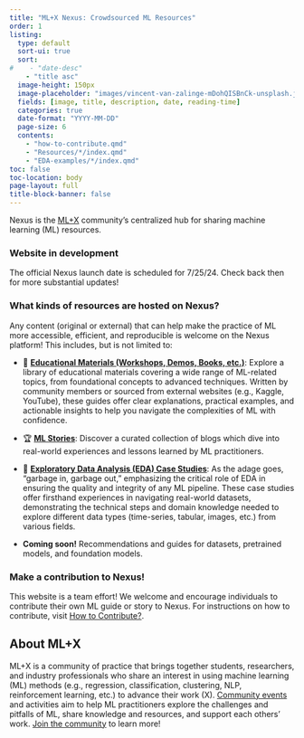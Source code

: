 ```yaml
---
title: "ML+X Nexus: Crowdsourced ML Resources"
order: 1
listing:
  type: default
  sort-ui: true
  sort:
#    - "date-desc"
    - "title asc"
  image-height: 150px
  image-placeholder: "images/vincent-van-zalinge-mDohQISBnCk-unsplash.jpg"
  fields: [image, title, description, date, reading-time]
  categories: true
  date-format: "YYYY-MM-DD"
  page-size: 6
  contents:
    - "how-to-contribute.qmd"
    - "Resources/*/index.qmd"
    - "EDA-examples/*/index.qmd"
toc: false
toc-location: body
page-layout: full
title-block-banner: false
---
```


Nexus is the [ML+X](https://datascience.wisc.edu/ml-community/) community’s centralized hub for sharing machine learning (ML) resources.

### Website in development
The official Nexus launch date is scheduled for 7/25/24. Check back then for more substantial updates!

### What kinds of resources are hosted on Nexus?
Any content (original or external) that can help make the practice of ML more accessible, efficient, and reproducible is welcome on the Nexus platform! This includes, but is not limited to:

* 📜 [**Educational Materials (Workshops, Demos, Books, etc.)**](https://uw-madison-datascience.github.io/ML-X-Nexus/Resources/): Explore a library of educational materials covering a wide range of ML-related topics, from foundational concepts to advanced techniques. Written by community members or sourced from external websites (e.g., Kaggle, YouTube), these guides offer clear explanations, practical examples, and actionable insights to help you navigate the complexities of ML with confidence.

* 🏆 [**ML Stories**](https://uw-madison-datascience.github.io/ML-X-Nexus/ML-stories/): Discover a curated collection of blogs which dive into real-world experiences and lessons learned by ML practitioners.

* 🚀 [**Exploratory Data Analysis (EDA) Case Studies**](https://uw-madison-datascience.github.io/ML-X-Nexus/ML-stories/): As the adage goes, "garbage in, garbage out," emphasizing the critical role of EDA in ensuring the quality and integrity of any ML pipeline. These case studies offer firsthand experiences in navigating real-world datasets, demonstrating the technical steps and domain knowledge needed to explore different data types (time-series, tabular, images, etc.) from various fields.

* **Coming soon!** Recommendations and guides for datasets, pretrained models, and foundation models.

### Make a contribution to Nexus!
This website is a team effort! We welcome and encourage individuals to contribute their own ML guide or story to Nexus. For instructions on how to contribute, visit [How to Contribute?](https://uw-madison-datascience.github.io/ML-X-Nexus/how-to-contribute.html).

## About ML+X
ML+X is a community of practice that brings together students, researchers, and industry professionals who share an interest in using machine learning (ML) methods (e.g., regression, classification, clustering, NLP, reinforcement learning, etc.) to advance their work (X). [Community events](https://datascience.wisc.edu/ml-community/#community-events) and activities aim to help ML practitioners explore the challenges and pitfalls of ML, share knowledge and resources, and support each others’ work. [Join the community](https://datascience.wisc.edu/ml-community/#join) to learn more!

